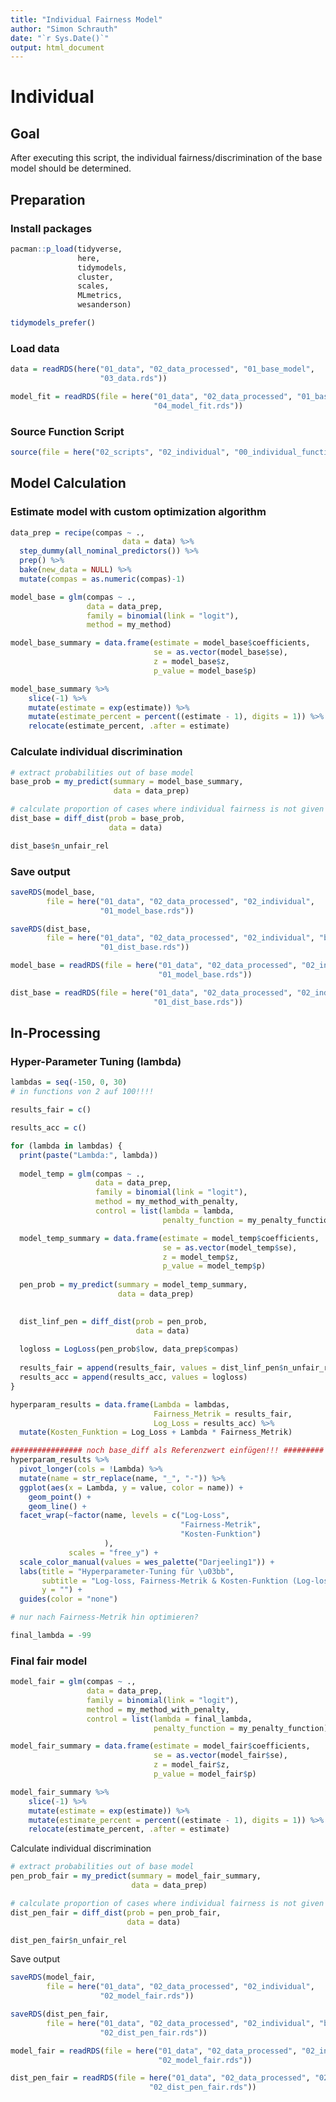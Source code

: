 ```yaml
---
title: "Individual Fairness Model"
author: "Simon Schrauth"
date: "`r Sys.Date()`"
output: html_document
---
```

# Individual

## Goal

After executing this script, the individual fairness/discrimination of the base model should be determined.

## Preparation
### Install packages
```r
pacman::p_load(tidyverse, 
               here,
               tidymodels,
               cluster,
               scales,
               MLmetrics,
               wesanderson)

tidymodels_prefer()
```

### Load data
```r
data = readRDS(here("01_data", "02_data_processed", "01_base_model",
                    "03_data.rds"))

model_fit = readRDS(file = here("01_data", "02_data_processed", "01_base_model",
                                "04_model_fit.rds"))
```

### Source Function Script
```r
source(file = here("02_scripts", "02_individual", "00_individual_functions.R"))
```

## Model Calculation
### Estimate model with custom optimization algorithm
```r
data_prep = recipe(compas ~ .,
                         data = data) %>% 
  step_dummy(all_nominal_predictors()) %>% 
  prep() %>% 
  bake(new_data = NULL) %>% 
  mutate(compas = as.numeric(compas)-1)

model_base = glm(compas ~ ., 
                 data = data_prep, 
                 family = binomial(link = "logit"),
                 method = my_method)

model_base_summary = data.frame(estimate = model_base$coefficients,
                                se = as.vector(model_base$se),
                                z = model_base$z,
                                p_value = model_base$p)

model_base_summary %>% 
    slice(-1) %>% 
    mutate(estimate = exp(estimate)) %>% 
    mutate(estimate_percent = percent((estimate - 1), digits = 1)) %>% 
    relocate(estimate_percent, .after = estimate)
```

### Calculate individual discrimination
```r
# extract probabilities out of base model
base_prob = my_predict(summary = model_base_summary, 
                       data = data_prep)

# calculate proportion of cases where individual fairness is not given (D(Mx, My) > d(x,y))
dist_base = diff_dist(prob = base_prob, 
                      data = data)

dist_base$n_unfair_rel
```

### Save output
```r
saveRDS(model_base,
        file = here("01_data", "02_data_processed", "02_individual", 
                    "01_model_base.rds"))

saveRDS(dist_base,
        file = here("01_data", "02_data_processed", "02_individual", "big_data",
                    "01_dist_base.rds"))
```
```r
model_base = readRDS(file = here("01_data", "02_data_processed", "02_individual", 
                                 "01_model_base.rds"))

dist_base = readRDS(file = here("01_data", "02_data_processed", "02_individual", "big_data",
                                "01_dist_base.rds"))
```


## In-Processing
### Hyper-Parameter Tuning (lambda)
```r
lambdas = seq(-150, 0, 30)
# in functions von 2 auf 100!!!!

results_fair = c()

results_acc = c()

for (lambda in lambdas) {
  print(paste("Lambda:", lambda))
  
  model_temp = glm(compas ~ ., 
                   data = data_prep, 
                   family = binomial(link = "logit"),
                   method = my_method_with_penalty,
                   control = list(lambda = lambda,
                                  penalty_function = my_penalty_function))

  model_temp_summary = data.frame(estimate = model_temp$coefficients,
                                  se = as.vector(model_temp$se),
                                  z = model_temp$z,
                                  p_value = model_temp$p)
  
  pen_prob = my_predict(summary = model_temp_summary, 
                        data = data_prep)
  

  dist_linf_pen = diff_dist(prob = pen_prob, 
                            data = data)
  
  logloss = LogLoss(pen_prob$low, data_prep$compas)
  
  results_fair = append(results_fair, values = dist_linf_pen$n_unfair_rel)
  results_acc = append(results_acc, values = logloss)
}

hyperparam_results = data.frame(Lambda = lambdas,
                                Fairness_Metrik = results_fair,
                                Log_Loss = results_acc) %>% 
  mutate(Kosten_Funktion = Log_Loss + Lambda * Fairness_Metrik)

################ noch base_diff als Referenzwert einfügen!!! #########
hyperparam_results %>% 
  pivot_longer(cols = !Lambda) %>% 
  mutate(name = str_replace(name, "_", "-")) %>% 
  ggplot(aes(x = Lambda, y = value, color = name)) +
    geom_point() +
    geom_line() +
  facet_wrap(~factor(name, levels = c("Log-Loss",
                                      "Fairness-Metrik",
                                      "Kosten-Funktion")
                     ), 
             scales = "free_y") +
  scale_color_manual(values = wes_palette("Darjeeling1")) +
  labs(title = "Hyperparameter-Tuning für \u03bb",
       subtitle = "Log-loss, Fairness-Metrik & Kosten-Funktion (Log-loss + \u03bb * Fairness-Metrik) \nbei unterschiedlichen \u03bb-Werten",
       y = "") +
  guides(color = "none")

# nur nach Fairness-Metrik hin optimieren?

final_lambda = -99
```

### Final fair model
```r
model_fair = glm(compas ~ ., 
                 data = data_prep, 
                 family = binomial(link = "logit"),
                 method = my_method_with_penalty,
                 control = list(lambda = final_lambda, 
                                penalty_function = my_penalty_function))

model_fair_summary = data.frame(estimate = model_fair$coefficients,
                                se = as.vector(model_fair$se),
                                z = model_fair$z,
                                p_value = model_fair$p)

model_fair_summary %>% 
    slice(-1) %>% 
    mutate(estimate = exp(estimate)) %>% 
    mutate(estimate_percent = percent((estimate - 1), digits = 1)) %>% 
    relocate(estimate_percent, .after = estimate)

```

Calculate individual discrimination
```r
# extract probabilities out of base model
pen_prob_fair = my_predict(summary = model_fair_summary, 
                           data = data_prep)

# calculate proportion of cases where individual fairness is not given (D(Mx, My) > d(x,y))
dist_pen_fair = diff_dist(prob = pen_prob_fair, 
                          data = data)

dist_pen_fair$n_unfair_rel
```

Save output
```r
saveRDS(model_fair,
        file = here("01_data", "02_data_processed", "02_individual", 
                    "02_model_fair.rds"))

saveRDS(dist_pen_fair,
        file = here("01_data", "02_data_processed", "02_individual", "big_data",
                    "02_dist_pen_fair.rds"))
```

```r
model_fair = readRDS(file = here("01_data", "02_data_processed", "02_individual", 
                                 "02_model_fair.rds"))

dist_pen_fair = readRDS(file = here("01_data", "02_data_processed", "02_individual", "big_data",
                               "02_dist_pen_fair.rds"))
```

